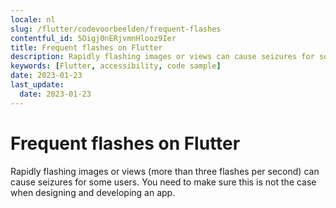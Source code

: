 ```yaml
---
locale: nl
slug: /flutter/codevoorbeelden/frequent-flashes
contentful_id: 5Oigj0nERjvmnHlooz9Ier
title: Frequent flashes on Flutter
description: Rapidly flashing images or views can cause seizures for some users.
keywords: [Flutter, accessibility, code sample]
date: 2023-01-23
last_update:
  date: 2023-01-23
---
```


# Frequent flashes on Flutter

Rapidly flashing images or views (more than three flashes per second) can cause seizures for some users. You need to make sure this is not the case when designing and developing an app.

<CodeSample id="screen-flashes" framework="flutter" locale="nl"/>
